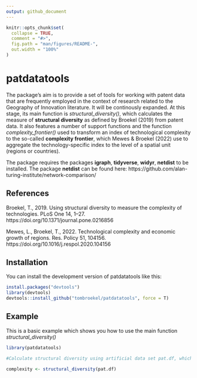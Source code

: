 ```yaml
---
output: github_document
---
```


```r
knitr::opts_chunk$set(
  collapse = TRUE,
  comment = "#>",
  fig.path = "man/figures/README-",
  out.width = "100%"
)
```

# patdatatools

The package's aim is to provide a set of tools for working with patent data that are frequently employed in the context of research related to the Geography of Innovation literature. It will be continously expanded. At this stage, its main function is *structural_diversity()*, which calculates the measure of **structural diversity** as defined by Broekel (2019) from patent data. It also features a number of support functions and the function *complexity_frontier()* used to transform an index of technological complexity to the so-called **complexity frontier**, which Mewes & Broekel (2022) use to aggregate the technology-specific index to the level of a spatial unit (regions or countries).

The package requires the packages **igraph**, **tidyverse**, **widyr**, **netdist** to be installed. The package **netdist** can be found here: https://github.com/alan-turing-institute/network-comparison/ 

## References

Broekel, T., 2019. Using structural diversity to measure the complexity of technologies. PLoS One 14, 1–27. https://doi.org/10.1371/journal.pone.0216856

Mewes, L., Broekel, T., 2022. Technological complexity and economic growth of regions. Res. Policy 51, 104156. https://doi.org/10.1016/j.respol.2020.104156

## Installation

You can install the development version of patdatatools like this:

``` r
install.packages("devtools")
library(devtools) 
devtools::install_github("tombroekel/patdatatools", force = T)
```

## Example

This is a basic example which shows you how to use the main function *structural_diversity()*

```r
library(patdatatools)

#Calculate structural diversity using artificial data set pat.df, which is created by create_sample_data()

complexity <- structural_diversity(pat.df)
```

